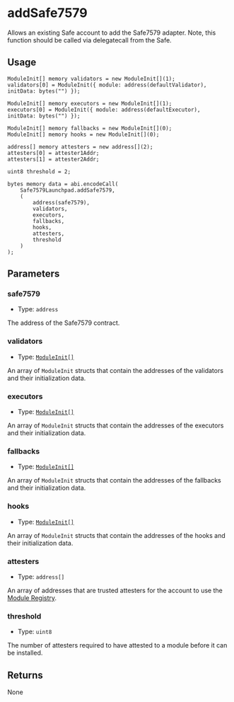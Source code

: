 # addSafe7579

Allows an existing Safe account to add the Safe7579 adapter. Note, this function should be called via delegatecall from the Safe.

## Usage

```solidity copy
ModuleInit[] memory validators = new ModuleInit[](1);
validators[0] = ModuleInit({ module: address(defaultValidator), initData: bytes("") });

ModuleInit[] memory executors = new ModuleInit[](1);
executors[0] = ModuleInit({ module: address(defaultExecutor), initData: bytes("") });

ModuleInit[] memory fallbacks = new ModuleInit[](0);
ModuleInit[] memory hooks = new ModuleInit[](0);

address[] memory attesters = new address[](2);
attesters[0] = attester1Addr;
attesters[1] = attester2Addr;

uint8 threshold = 2;

bytes memory data = abi.encodeCall(
    Safe7579Launchpad.addSafe7579,
    (
        address(safe7579),
        validators,
        executors,
        fallbacks,
        hooks,
        attesters,
        threshold
    )
);
```

## Parameters

### safe7579

- Type: `address`

The address of the Safe7579 contract.

### validators

- Type: [`ModuleInit[]`](/safe7579/glossary/types.mdx#moduleinit)

An array of `ModuleInit` structs that contain the addresses of the validators and their initialization data.

### executors

- Type: [`ModuleInit[]`](/safe7579/glossary/types.mdx#moduleinit)

An array of `ModuleInit` structs that contain the addresses of the executors and their initialization data.

### fallbacks

- Type: [`ModuleInit[]`](/safe7579/glossary/types.mdx#moduleinit)

An array of `ModuleInit` structs that contain the addresses of the fallbacks and their initialization data.

### hooks

- Type: [`ModuleInit[]`](/safe7579/glossary/types.mdx#moduleinit)

An array of `ModuleInit` structs that contain the addresses of the hooks and their initialization data.

### attesters

- Type: `address[]`

An array of addresses that are trusted attesters for the account to use the [Module Registry](/module-registry).

### threshold

- Type: `uint8`

The number of attesters required to have attested to a module before it can be installed.

## Returns

None
